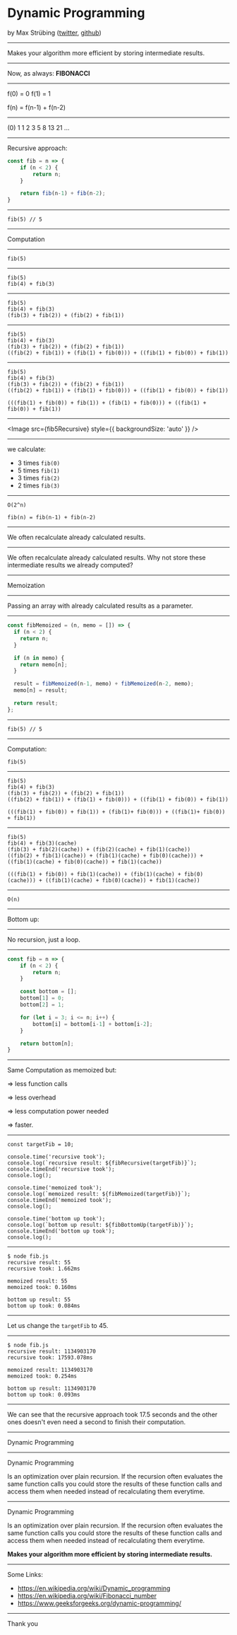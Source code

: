 


<Head>
  <title>Dynamic Programming</title>
</Head>

# Dynamic Programming


by Max Strübing
([twitter](https://twitter.com/mxstrbng), [github](https://github.com/mstruebing))

---

Makes your algorithm more efficient by storing intermediate results.

---

Now, as always: __FIBONACCI__

---

f(0) = 0
f(1) = 1

f(n) = f(n-1) + f(n-2)

---

(0) 1 1 2 3 5 8 13 21 ...

---

Recursive approach:

```js
const fib = n => {
    if (n < 2) {
        return n;
    }

    return fib(n-1) + fib(n-2);
}
```

---

```
fib(5) // 5
```

---

Computation

---

```
fib(5)
```

---

```
fib(5)
fib(4) + fib(3)
```

---

```
fib(5)
fib(4) + fib(3)
(fib(3) + fib(2)) + (fib(2) + fib(1))
```

---

```
fib(5)
fib(4) + fib(3)
(fib(3) + fib(2)) + (fib(2) + fib(1))
((fib(2) + fib(1)) + (fib(1) + fib(0))) + ((fib(1) + fib(0)) + fib(1))
```

---

```
fib(5)
fib(4) + fib(3)
(fib(3) + fib(2)) + (fib(2) + fib(1))
((fib(2) + fib(1)) + (fib(1) + fib(0))) + ((fib(1) + fib(0)) + fib(1))

(((fib(1) + fib(0)) + fib(1)) + (fib(1) + fib(0))) + ((fib(1) + fib(0)) + fib(1))
```

---

<Image src={fib5Recursive} style={{ backgroundSize: 'auto' }} />

---

we calculate:
* 3 times `fib(0)`
* 5 times `fib(1)`
* 3 times `fib(2)`
* 2 times `fib(3)`

---

```
O(2^n)

fib(n) = fib(n-1) + fib(n-2)
```

---

We often recalculate already calculated results.

---

We often recalculate already calculated results.
Why not store these intermediate results we already computed?

---

Memoization

---

Passing an array with already calculated results as a parameter.

---

```js
const fibMemoized = (n, memo = []) => {
  if (n < 2) {
    return n;
  }

  if (n in memo) {
    return memo[n];
  }

  result = fibMemoized(n-1, memo) + fibMemoized(n-2, memo);
  memo[n] = result;

  return result;
};
```

---

```
fib(5) // 5
```

---

Computation:

```
fib(5)
```

---

```
fib(5)
fib(4) + fib(3)
(fib(3) + fib(2)) + (fib(2) + fib(1))
((fib(2) + fib(1)) + (fib(1) + fib(0))) + ((fib(1) + fib(0)) + fib(1))

(((fib(1) + fib(0)) + fib(1)) + (fib(1)+ fib(0))) + ((fib(1)+ fib(0)) + fib(1))
```

---

```
fib(5)
fib(4) + fib(3)(cache)
(fib(3) + fib(2)(cache)) + (fib(2)(cache) + fib(1)(cache))
((fib(2) + fib(1)(cache)) + (fib(1)(cache) + fib(0)(cache))) + ((fib(1)(cache) + fib(0)(cache)) + fib(1)(cache))

(((fib(1) + fib(0)) + fib(1)(cache)) + (fib(1)(cache) + fib(0)(cache))) + ((fib(1)(cache) + fib(0)(cache)) + fib(1)(cache))

```

---

```
O(n)
```

---

Bottom up:

---

No recursion, just a loop.

---

```js
const fib = n => {
    if (n < 2) {
        return n;
    }

    const bottom = [];
    bottom[1] = 0;
    bottom[2] = 1;

    for (let i = 3; i <= n; i++) {
        bottom[i] = bottom[i-1] + bottom[i-2];
    }

    return bottom[n];
}
```

---

Same Computation as memoized but:
<Steps>

  => less function calls

  => less overhead

  => less computation power needed

  => faster.

</Steps>

---

```
const targetFib = 10;

console.time('recursive took');
console.log(`recursive result: ${fibRecursive(targetFib)}`);
console.timeEnd('recursive took');
console.log();

console.time('memoized took');
console.log(`memoized result: ${fibMemoized(targetFib)}`);
console.timeEnd('memoized took');
console.log();

console.time('bottom up took');
console.log(`bottom up result: ${fibBottomUp(targetFib)}`);
console.timeEnd('bottom up took');
console.log();
```

---

```
$ node fib.js
recursive result: 55
recursive took: 1.662ms

memoized result: 55
memoized took: 0.160ms

bottom up result: 55
bottom up took: 0.084ms
```

---

Let us change the `targetFib` to 45.

---

```
$ node fib.js
recursive result: 1134903170
recursive took: 17593.078ms

memoized result: 1134903170
memoized took: 0.254ms

bottom up result: 1134903170
bottom up took: 0.093ms
```

---

We can see that the recursive approach took 17.5 seconds and the other ones doesn't even need a second to finish their computation.

---

Dynamic Programming

---

Dynamic Programming

Is an optimization over plain recursion.
If the recursion often evaluates the same function calls you could store the results of these function calls and access them when needed instead of recalculating them everytime.

---

Dynamic Programming

Is an optimization over plain recursion.
If the recursion often evaluates the same function calls you could store the results of these function calls and access them when needed instead of recalculating them everytime.

**Makes your algorithm more efficient by storing intermediate results.**

---

Some Links:

* https://en.wikipedia.org/wiki/Dynamic_programming
* https://en.wikipedia.org/wiki/Fibonacci_number
* https://www.geeksforgeeks.org/dynamic-programming/

---

Thank you
